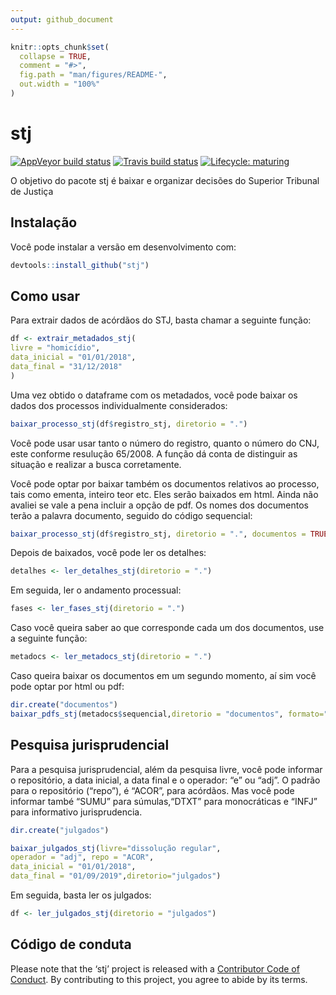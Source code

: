 ```yaml
---
output: github_document
---
```


<!-- README.md is generated from README.Rmd. Please edit that file -->

```r
knitr::opts_chunk$set(
  collapse = TRUE,
  comment = "#>",
  fig.path = "man/figures/README-",
  out.width = "100%"
)
```
# stj

<!-- badges: start -->
[![AppVeyor build status](https://ci.appveyor.com/api/projects/status/github/jjesusfilho/stj?branch=master&svg=true)](https://ci.appveyor.com/project/jjesusfilho/stj)
[![Travis build status](https://travis-ci.org/jjesusfilho/stj.svg?branch=master)](https://travis-ci.org/jjesusfilho/stj)
[![Lifecycle: maturing](https://img.shields.io/badge/lifecycle-maturing-blue.svg)](https://www.tidyverse.org/lifecycle/#maturing)
<!-- badges: end -->

O objetivo do pacote stj é baixar e organizar decisões do Superior Tribunal de Justiça

## Instalação

Você pode instalar a versão em desenvolvimento com:

``` r
devtools::install_github("stj")
```

## Como usar

Para extrair dados de acórdãos do STJ, basta chamar a seguinte função:

```r
df <- extrair_metadados_stj(
livre = "homicídio",
data_inicial = "01/01/2018",
data_final = "31/12/2018"
)
```
Uma vez obtido o dataframe com os metadados, você pode baixar os dados dos processos individualmente considerados:

```r
baixar_processo_stj(df$registro_stj, diretorio = ".")
```

Você pode usar usar tanto o número do registro, quanto o número do CNJ, este conforme resulução 65/2008. A função dá conta de distinguir as situação e realizar a busca corretamente.

Você pode optar por baixar também os documentos relativos ao processo, tais como ementa, inteiro teor etc. Eles serão baixados em html. Ainda não avaliei se vale a pena incluir a opção de pdf. Os nomes dos documentos terão a palavra documento, seguido do código sequencial:

```r
baixar_processo_stj(df$registro_stj, diretorio = ".", documentos = TRUE)
```

Depois de baixados, você pode ler os detalhes:

```r
detalhes <- ler_detalhes_stj(diretorio = ".")

```

Em seguida, ler o andamento processual:

```r
fases <- ler_fases_stj(diretorio = ".")
```

Caso você queira saber ao que corresponde cada um dos documentos, use a seguinte função:

```r
metadocs <- ler_metadocs_stj(diretorio = ".")
```

Caso queira baixar os documentos em um segundo momento, aí sim você pode optar por html ou pdf:

```r
dir.create("documentos")
baixar_pdfs_stj(metadocs$sequencial,diretorio = "documentos", formato="pdf")
```
## Pesquisa jurisprudencial

Para a pesquisa jurisprudencial, além da pesquisa livre, você pode informar o repositório, a data inicial, a data final e o operador: "e" ou "adj". O padrão para o repositório ("repo"), é "ACOR", para acórdãos. Mas você pode informar també "SUMU" para súmulas,"DTXT" para monocráticas e "INFJ" para informativo jurisprudencia.

```r
dir.create("julgados")

baixar_julgados_stj(livre="dissolução regular",
operador = "adj", repo = "ACOR",
data_inicial = "01/01/2018", 
data_final = "01/09/2019",diretorio="julgados")
```
Em seguida, basta ler os julgados:

```r
df <- ler_julgados_stj(diretorio = "julgados")
```



## Código de conduta

Please note that the 'stj' project is released with a
[Contributor Code of Conduct](CODE_OF_CONDUCT.md).
By contributing to this project, you agree to abide by its terms.
